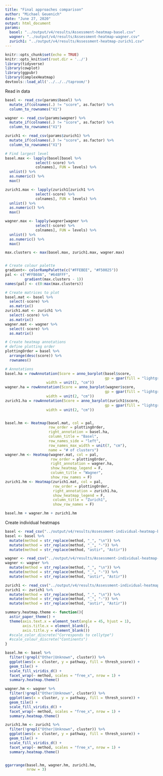 ```yaml
---
title: "Final approaches comparison"
author: "Michael Geuenich"
date: "June 27, 2020"
output: html_document
params:
  basel: "../output/v4/results/Assessment-heatmap-basel.csv"
  wagner: "../output/v4/results/Assessment-heatmap-wagner.csv"
  zurich1: "../output/v4/results/Assessment-heatmap-zurich1.csv"
---
```


```r
knitr::opts_chunk$set(echo = TRUE)
knitr::opts_knit$set(root.dir = '../')
library(tidyverse)
library(cowplot)
library(ggpubr)
library(ComplexHeatmap)
devtools::load_all('../../../taproom/')
```

Read in data
```r
basel <- read_csv(params$basel) %>% 
  mutate_if(colnames(.) != "score", as.factor) %>% 
  column_to_rownames("X1")

wagner <- read_csv(params$wagner) %>% 
  mutate_if(colnames(.) != "score", as.factor) %>% 
  column_to_rownames("X1")

zurich1 <- read_csv(params$zurich1) %>% 
  mutate_if(colnames(.) != "score", as.factor) %>% 
  column_to_rownames("X1")

```

```r
# Find largest level
basel.max <- lapply(basel[basel %>% 
              select(-score) %>% 
              colnames], FUN = levels) %>% 
  unlist() %>% 
  as.numeric() %>% 
  max()

zurich1.max <- lapply(zurich1[zurich1 %>% 
              select(-score) %>% 
              colnames], FUN = levels) %>% 
  unlist() %>% 
  as.numeric() %>% 
  max()

wagner.max <- lapply(wagner[wagner %>% 
              select(-score) %>% 
              colnames], FUN = levels) %>% 
  unlist() %>% 
  as.numeric() %>% 
  max()

max.clusters <- max(basel.max, zurich1.max, wagner.max)


# Create colour palette
gradient<- colorRampPalette(c("#FFEBEE", "#F50025"))
pal <- c("#FFB60A", "#648FFF", 
         gradient(max.clusters - 1))
names(pal) <- c(0:max(max.clusters))

# Create matrices to plot
basel.mat <- basel %>%
  select(-score) %>% 
  as.matrix()
zurich1.mat <- zurich1 %>%
  select(-score) %>% 
  as.matrix()
wagner.mat <- wagner %>% 
  select(-score) %>% 
  as.matrix()

# Create heatmap annotations
# define plotting order
plottingOrder = basel %>% 
  arrange(desc(score)) %>% 
  rownames()

# Annotations
basel.ha = rowAnnotation(Score = anno_barplot(basel$score, 
                                              gp = gpar(fill = "lightgrey")),
                   width = unit(2, "cm"))
wagner.ha = rowAnnotation(Score = anno_barplot(wagner$score, 
                                              gp = gpar(fill = "lightgrey")),
                   width = unit(2, "cm"))
zurich1.ha = rowAnnotation(Score = anno_barplot(zurich1$score, 
                                              gp = gpar(fill = "lightgrey")),
                   width = unit(2, "cm"))


basel.hm <- Heatmap(basel.mat, col = pal,
                    row_order = plottingOrder,
                    right_annotation = basel.ha,
                    column_title = "Basel",
                    row_names_side = "left",
                    row_names_max_width = unit(7, "cm"),
                    name = "# of clusters")
wagner.hm <- Heatmap(wagner.mat, col = pal,
                     row_order = plottingOrder,
                     right_annotation = wagner.ha,
                     show_heatmap_legend = F,
                     column_title = "Wagner",
                     show_row_names = F)
zurich1.hm <- Heatmap(zurich1.mat, col = pal,
                      row_order = plottingOrder,
                      right_annotation = zurich1.ha,
                      show_heatmap_legend = F,
                      column_title = "Zurich1",
                      show_row_names = F)

basel.hm + wagner.hm + zurich1.hm
```



Create individual heatmaps
```r
basel <- read_csv("../output/v4/results/Assessment-individual-heatmap-basel.csv")
basel <- basel %>% 
  mutate(method = str_replace(method, "_", "\n")) %>% 
  mutate(method = str_replace(method, "_", "-")) %>% 
  mutate(method = str_replace(method, "astir", "Astir"))

wagner <- read_csv("../output/v4/results/Assessment-individual-heatmap-wagner.csv")
wagner <- wagner %>% 
  mutate(method = str_replace(method, "_", "\n")) %>% 
  mutate(method = str_replace(method, "_", "-")) %>% 
  mutate(method = str_replace(method, "astir", "Astir"))

zurich1 <- read_csv("../output/v4/results/Assessment-individual-heatmap-zurich1.csv")
zurich1 <- zurich1 %>% 
  mutate(method = str_replace(method, "_", "\n")) %>% 
  mutate(method = str_replace(method, "_", "-")) %>% 
  mutate(method = str_replace(method, "astir", "Astir"))

summary.heatmap.theme <- function(){
  astir_paper_theme() +
  theme(axis.text.x = element_text(angle = 45, hjust = 1),
        axis.title.x = element_blank(),
        axis.title.y = element_blank())
  #scale_color_discrete("Corresponds to cellytpe")
  #scale_colour_discrete("Continents")
}

basel.hm <- basel %>% 
  filter(!grepl("Other|Unknown", cluster)) %>% 
  ggplot(aes(x = cluster, y = pathway, fill = thresh_score)) +
  geom_tile() +
  scale_fill_viridis_d() +
  facet_wrap(~ method, scales = "free_x", nrow = 1) +
  summary.heatmap.theme()

wagner.hm <- wagner %>% 
  filter(!grepl("Other|Unknown", cluster)) %>% 
  ggplot(aes(x = cluster, y = pathway, fill = thresh_score)) +
  geom_tile() +
  scale_fill_viridis_d() +
  facet_wrap(~ method, scales = "free_x", nrow = 1) +
  summary.heatmap.theme()

zurich1.hm <- zurich1 %>% 
  filter(!grepl("Other|Unknown", cluster)) %>% 
  ggplot(aes(x = cluster, y = pathway, fill = thresh_score)) +
  geom_tile() +
  scale_fill_viridis_d() +
  facet_wrap(~ method, scales = "free_x", nrow = 1) +
  summary.heatmap.theme()


ggarrange(basel.hm, wagner.hm, zurich1.hm,
          nrow = 3)
```

